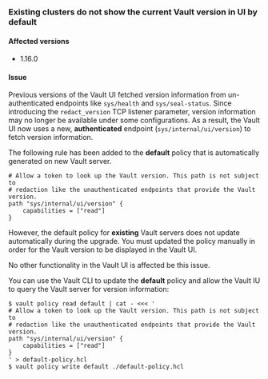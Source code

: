 ### Existing clusters do not show the current Vault version in UI by default

#### Affected versions

- 1.16.0

#### Issue

Previous versions of the Vault UI fetched version information from
un-authenticated endpoints like `sys/health` and `sys/seal-status`. Since
introducing the `redact_version` TCP listener parameter, version information may
no longer be available under some configurations. As a result, the Vault UI now
uses a new, **authenticated** endpoint (`sys/internal/ui/version`) to fetch
version information.

The following rule has been added to the **default** policy that is automatically generated on
new Vault server.

```
# Allow a token to look up the Vault version. This path is not subject to
# redaction like the unauthenticated endpoints that provide the Vault version.
path "sys/internal/ui/version" {
    capabilities = ["read"]
}
```

However, the default policy for **existing** Vault servers does not update
automatically during the upgrade. You must updated the policy manually in order
for the Vault version to be displayed in the Vault UI.

No other functionality in the Vault UI is affected be this issue.

You can use the Vault CLI to update the **default** policy and allow the Vault IU to query the Vault server for version information:

```shell-session
$ vault policy read default | cat - <<< '
# Allow a token to look up the Vault version. This path is not subject to
# redaction like the unauthenticated endpoints that provide the Vault version.
path "sys/internal/ui/version" {
    capabilities = ["read"]
}
' > default-policy.hcl
$ vault policy write default ./default-policy.hcl
```

